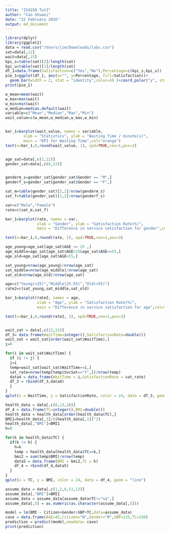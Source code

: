 ```yaml
---
title: "IS4250 Tut3"
author: "Cao Shuwei"
date: "22 February 2016"
output: md_document
---
```

```r
library(dplyr)
library(ggplot2)
data = read.csv("/Users/jim/Downloads/labs.csv")
sat=data[,12]
wait=data[,15]
kpi_s=table(sat)[2]/length(sat)
kpi_u=table(sat)[1]/length(sat)
df_1=data.frame(Satisfaction=c("Yes","No"),Percentage=c(kpi_s,kpi_u))
pie_1=ggplot(df_1, aes(x="", y=Percentage, fill=Satisfaction))+
  geom_bar(width = 2, stat = "identity",color=10 )+coord_polar("y", start=0)
print(pie_1)

w_mean=mean(wait)
w_max=max(wait)
w_min=min(wait)
w_median=median.default(wait)
variable=c("Mean","Median","Max","Min")
wait_value=c(w_mean,w_median,w_max,w_min)


bar_1=barplot(wait_value, names = variable,
        xlab = "Statistics", ylab = "Waiting Time / minute(s)",
        main = "KPI for Waiting Time",col="orange")
text(x=bar_1,0,round(wait_value, 1), xpd=TRUE,cex=1,pos=3)


age_sat=data[,c(1,12)]
gender_sat=data[,c(6,12)]


genderm_s=gender_sat[gender_sat$Gender == "M",]
genderf_s=gender_sat[gender_sat$Gender == "F",]

sat_m=table(gender_sat)[2,2]/nrow(genderm_s)
sat_f=table(gender_sat)[1,2]/nrow(genderf_s)

var=c("Male","Female")
rate=c(sat_m,sat_f)

bar_1=barplot(rate, names = var,
              xlab = "Gender", ylab = "Satisfaction Rate(%)",
              main = "Difference in service satisfaction for gender",col="light blue")

text(x=bar_1,0,round(rate, 1), xpd=TRUE,cex=1,pos=3)

age_young=age_sat[age_sat$AGE <= 25 ,]
age_middle=age_sat[age_sat$AGE>25&age_sat$AGE<=55,]
age_old=age_sat[age_sat$AGE>55,]

sat_young=nrow(age_young)/nrow(age_sat)
sat_middle=nrow(age_middle)/nrow(age_sat)
sat_old=nrow(age_old)/nrow(age_sat)

age=c("Young(<25)","Middle(25-55)","Old(>55)")
rate2=c(sat_young,sat_middle,sat_old)

bar_1=barplot(rate2, names = age,
              xlab = "Age", ylab = "Satisfaction Rate(%)",
              main = "Difference in service satisfaction for age",col="light green")

text(x=bar_1,0,round(rate2, 1), xpd=TRUE,cex=1,pos=3)


wait_sat = data[,c(12,15)]
df_3= data.frame(WaitTime=integer(),SatisfactionRate=double())
wait_sat = wait_sat[order(wait_sat$WaitTime),]
j=0

for(i in wait_sat$WaitTime) {
  if (i != j) {
  j=i
  temp=wait_sat[wait_sat$WaitTime==i,]
  sat_rate=nrow(temp[temp$SvcSat=="Y",])/nrow(temp)
  data4 = data.frame(WaitTime = i,SatisfactionRate = sat_rate)
  df_3 = rbind(df_3,data4)
  }
}
qplot(x = WaitTime, y = SatisfactionRate, color = 24, data = df_3, geom = "line")

health_data = data[,c(8,13,16)]
df_4 = data.frame(TC=integer(),BMI=double())
health_data = health_data[order(health_data$TC),]
BMI1=health_data[,3]/((health_data[,1])^2)
health_data[,"BMI"]=BMI1
h=0

for(k in health_data$TC) {
  if(k != h) {
    h=k
    temp = health_data[health_data$TC==k,]
    bmi2 = sum(temp$BMI)/nrow(temp)
    data5 = data.frame(BMI = bmi2,TC = k)
    df_4 = rbind(df_4,data5)
  }
}
qplot(x = TC, y = BMI, color = 24, data = df_4, geom = "line")

assume_data = data[,c(1,2,6,11,13)]
assume_data[,"BMI"]=BMI1
assume_data = assume_data[assume_data$TC!="na",]
assume_data[,5] = as.numeric(as.character(assume_data[,5]))

model = lm(BMI ~ Citizen+Gender+SBP+TC,data=assume_data)
case = data.frame(AGE=45,Citizen="N",Gender="M",SBP=135,TC=150)
prediction = predict(model,newdata= case)
print(prediction)

```

